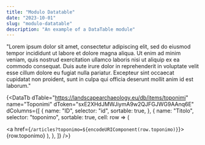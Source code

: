 ```yaml
---
title: "Modulo Datatable"
date: "2023-10-01"
slug: "modulo-datatable"
description: "An example of a DataTable module"
---
```



"Lorem ipsum dolor sit amet, consectetur adipiscing elit, sed do eiusmod tempor incididunt ut labore et dolore magna aliqua. Ut enim ad minim veniam, quis nostrud exercitation ullamco laboris nisi ut aliquip ex ea commodo consequat. Duis aute irure dolor in reprehenderit in voluptate velit esse cillum dolore eu fugiat nulla pariatur. Excepteur sint occaecat cupidatat non proident, sunt in culpa qui officia deserunt mollit anim id est laborum."

{<DataTb
dTable="https://landscapearchaeology.eu/db/items/toponimi"
name="Toponimi"
dToken="sxE2XHdJMWJiymA9w2QJFGJWG9AAnq6E"
dColumns={[
{
name: "ID",
selector: "id",
sortable: true,
},
{
name: "Titolo",
selector: "toponimo",
sortable: true,
cell: row => (

<a href={`/articles?toponimo=${encodeURIComponent(row.toponimo)}`}>
  {row.toponimo}
</a>
), }, ]} />}
